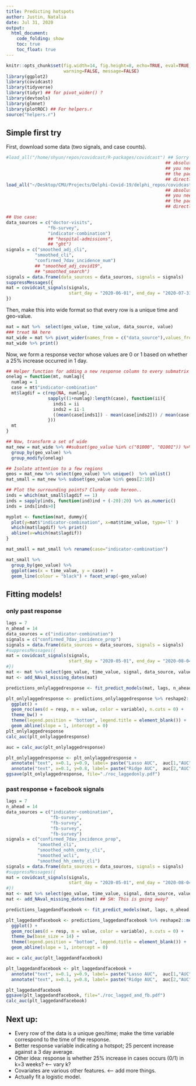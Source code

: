 ```yaml
---
title: Predicting hotspots
author: Justin, Natalia 
date: Jul 31, 2020
output:
  html_document:
    code_folding: show
    toc: true
    toc_float: true
---
```


```r
knitr::opts_chunk$set(fig.width=14, fig.height=8, echo=TRUE, eval=TRUE, cache=TRUE,
                      warning=FALSE, message=FALSE)
library(ggplot2)
library(covidcast)
library(tidyverse)
library(tidyr) ## for pivot_wider() ?
library(devtools)
library(glmnet)
library(plotROC) ## For helpers.r
source("helpers.r")
```

## Simple first try

First, download some data (two signals, and case counts).

```r
#load_all("/home/shyun/repos/covidcast/R-packages/covidcast") ## Sorry for the
                                                             ## absolute path,
                                                             ## you need to load
                                                             ## the package
                                                             ## directly
load_all("~/Desktop/CMU/Projects/Delphi-Covid-19/delphi_repos/covidcast/R-packages/covidcast") ## Sorry for the
                                                             ## absolute path,
                                                             ## you need to load
                                                             ## the package
                                                             ## directly

## Use case:
data_sources = c("doctor-visits",
                "fb-survey",
                "indicator-combination")
                ## "hospital-admissions",
                ## "ght")
signals = c("smoothed_adj_cli",
           "smoothed_cli",
           "confirmed_7dav_incidence_num")
           ## "smoothed_adj_covid19",
           ## "smoothed_search")
signals = data.frame(data_sources = data_sources, signals = signals)
suppressMessages({
mat = covidcast_signals(signals,
                        start_day = "2020-06-01", end_day = "2020-07-31")
})
```

Then, make this into wide format so that every row is a unique time and geo-value.

```r
mat = mat %>%  select(geo_value, time_value, data_source, value)
### treat NA here
mat_wide = mat %>% pivot_wider(names_from = c("data_source"),values_from="value")
mat_wide %>% print()
```

Now, we form a response vector whose values are 0 or 1 based on whether a 25% increase occurred in 1 day.

```r
## Helper function for adding a new response column to every submatrix by geo-value.
onelag = function(mt, numlag){
  numlag = 1
  case = mt$"indicator-combination"
  mt$lagdif = c(rep(NA, numlag),
                sapply((1+numlag):length(case), function(ii){
                  inds1 = ii
                  inds2 = ii-1
                  ((mean(case[inds1]) - mean(case[inds2])) / mean(case[inds2]) ) > 1.25
                }))
  mt
}

## Now, transform a set of wide
mat_new = mat_wide %>% ##subset(geo_value %in% c("01000", "01001")) %>% 
  group_by(geo_value) %>%
  group_modify(onelag)

## Isolate attention to a few regions
geos = mat_new %>% select(geo_value) %>% unique()  %>% unlist()
mat_small = mat_new %>% subset(geo_value %in% geos[2:10])

## Plot the surrounding points? Clunky code hereon..
inds = which(mat_small$lagdif == 1)
inds = sapply(inds, function(ind)ind + (-20):20) %>% as.numeric()
inds = inds[inds>0]

myplot <- function(mat, dummy){
  plot(y=mat$"indicator-combination", x=mat$time_value, type='l' )
  which(mat$lagdif) %>% print()
  abline(v=which(mat$lagdif))
}

mat_small = mat_small %>% rename(case="indicator-combination")

mat_small %>%
  group_by(geo_value) %>%
  ggplot(aes(x = time_value, y = case)) +
  geom_line(colour = "black") + facet_wrap(~geo_value)
```


## Fitting models!

### only past response
```r
lags = 7
n_ahead = 14
data_sources = c("indicator-combination")
signals = c("confirmed_7dav_incidence_prop")
signals = data.frame(data_sources = data_sources, signals = signals)
#suppressMessages({
mat = covidcast_signals(signals,
                        start_day = "2020-05-01", end_day = "2020-08-04")
#})
mat <- mat %>% select(geo_value, time_value, signal, data_source, value)
mat <- add_NAval_missing_dates(mat)

predictions_onlylaggedresponse <- fit_predict_models(mat, lags, n_ahead, response = "confirmed_7dav_incidence_prop")

plt_onlylaggedresponse <- predictions_onlylaggedresponse %>% reshape2::melt(id.vars = c("geo_value", "time_value", "resp")) %>% 
  ggplot() + 
  geom_roc(aes(d = resp, m = value, color = variable), n.cuts = 0) + 
  theme_bw() + 
  theme(legend.position = "bottom", legend.title = element_blank()) +
  geom_abline(slope = 1, intercept = 0)
plt_onlylaggedresponse
calc_auc(plt_onlylaggedresponse)

auc = calc_auc(plt_onlylaggedresponse)

plt_onlylaggedresponse <- plt_onlylaggedresponse +
  annotate("text", x=0.1, y=0.9, label= paste("Lasso AUC",  auc[1,"AUC"] %>% round(3))) +
  annotate("text", x=0.1, y=0.8, label= paste("Ridge AUC",  auc[2,"AUC"] %>% round(3)))
ggsave(plt_onlylaggedresponse, file="./roc_laggedonly.pdf")

```

### past response + facebook signals
```r
lags = 7 
n_ahead = 14
data_sources = c("indicator-combination", 
                 "fb-survey", 
                 "fb-survey", 
                 "fb-survey", 
                 "fb-survey")
signals = c("confirmed_7dav_incidence_prop", 
            "smoothed_cli", 
            "smoothed_nohh_cmnty_cli", 
            "smoothed_wcli", 
            "smoothed_hh_cmnty_cli")
signals = data.frame(data_sources = data_sources, signals = signals)
#suppressMessages({
mat = covidcast_signals(signals,
                        start_day = "2020-05-01", end_day = "2020-08-04")
#})
mat <- mat %>% select(geo_value, time_value, signal, data_source, value) 
mat <- add_NAval_missing_dates(mat) ## SH: This is going away?

predictions_laggedandfacebook <- fit_predict_models(mat, lags, n_ahead, "confirmed_7dav_incidence_prop")

plt_laggedandfacebook <- predictions_laggedandfacebook %>% reshape2::melt(id.vars = c("geo_value", "time_value", "resp")) %>% 
  ggplot() + 
  geom_roc(aes(d = resp, m = value, color = variable), n.cuts = 0) + 
  theme_bw(base_size = 14) + 
  theme(legend.position = "bottom", legend.title = element_blank()) +
  geom_abline(slope = 1, intercept = 0) 

auc = calc_auc(plt_laggedandfacebook)

plt_laggedandfacebook <- plt_laggedandfacebook +
  annotate("text", x=0.1, y=0.9, label= paste("Lasso AUC",  auc[1,"AUC"] %>% round(3))) +
  annotate("text", x=0.1, y=0.8, label= paste("Ridge AUC",  auc[2,"AUC"] %>% round(3)))

plt_laggedandfacebook
ggsave(plt_laggedandfacebook, file="./roc_lagged_and_fb.pdf")
calc_auc(plt_laggedandfacebook)
```


## Next up:
- Every row of the data is a unique geo/time; make the time variable correspond to the time of the response.
- Better response variable indicating a hotspot; 25 percent increase against a 3 day average.
- Other idea: response is whether 25% increase in cases occurs (0/1) in k=3 weeks? <-- vary k?
- Covariates are various other features. <-- add more things.
- Actually fit a logistic model.
